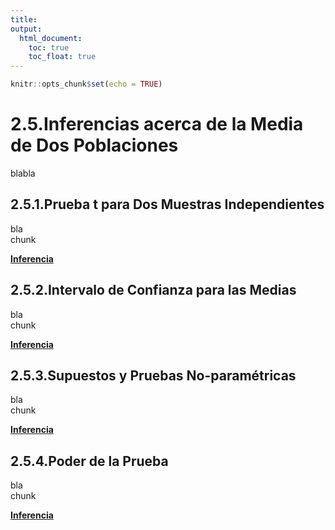 ```yaml
---
title:
output:
  html_document:
    toc: true
    toc_float: true
---
```


```r
knitr::opts_chunk$set(echo = TRUE)
```

# 2.5.Inferencias acerca de la Media de Dos Poblaciones

blabla  

## 2.5.1.Prueba t para Dos Muestras Independientes

bla  
chunk  

[ __Inferencia__](https://dsfernandez.github.io/bioestadisticas/inferencia.html)

## 2.5.2.Intervalo de Confianza para las Medias

bla  
chunk  

[ __Inferencia__](https://dsfernandez.github.io/bioestadisticas/inferencia.html)

## 2.5.3.Supuestos y Pruebas No-paramétricas

bla  
chunk  

[ __Inferencia__](https://dsfernandez.github.io/bioestadisticas/inferencia.html)

## 2.5.4.Poder de la Prueba

bla  
chunk  

[ __Inferencia__](https://dsfernandez.github.io/bioestadisticas/inferencia.html)

